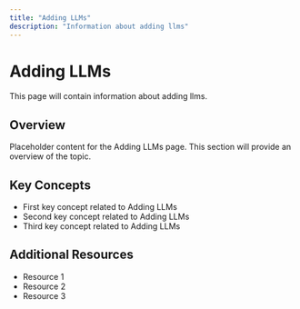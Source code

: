 ```yaml
---
title: "Adding LLMs"
description: "Information about adding llms"
---
```


# Adding LLMs

This page will contain information about adding llms.

## Overview

Placeholder content for the Adding LLMs page. This section will provide an overview of the topic.

## Key Concepts

- First key concept related to Adding LLMs
- Second key concept related to Adding LLMs
- Third key concept related to Adding LLMs

## Additional Resources

- Resource 1
- Resource 2
- Resource 3
